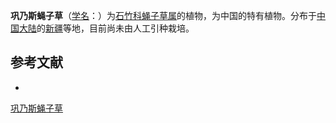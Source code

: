 {{Speciesbox
| name = 巩乃斯蝇子草
| status = 
| status_system = 
| image =
| genus = Silene
| species = kungessana
| authority = B. Fedtsch.
}}

'''巩乃斯蝇子草'''（[[学名|学名]]：{{lang|la|''Silene kungessana''}}）为[[石竹科|石竹科]][[蝇子草属|蝇子草属]]的植物，为中国的特有植物。分布于[[中国大陆|中国大陆]]的[[新疆|新疆]]等地，目前尚未由人工引种栽培。

== 参考文献 ==
<div class="references-small">
* {{cite web| url =http://www.bioinfo.cn/db05/KmzwSpecies.php?action=view&id=2635| title =巩乃斯蝇子草| work =《中国高等植物数据库全库》| publisher =中国科学院微生物研究所| author =昆明植物研究所| accessdate =2009-02-23| deadurl =yes| archiveurl =https://web.archive.org/web/20160305054338/http://www.bioinfo.cn/db05/KmzwSpecies.php?action=view&id=2635| archivedate =2016-03-05}}
</div>
{{Taxonbar|from=Q11058092}}

[[Category:蝇子草属|巩乃斯蝇子草]]


{{植物小作品}}